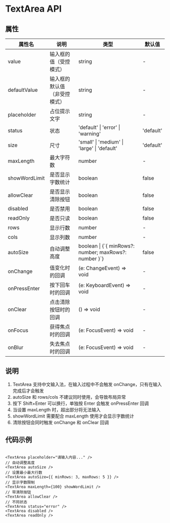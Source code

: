 
<Meta title="表单/TextArea/文档" />

# TextArea API

## 属性

<table className="min-w-full border-collapse">
  <thead>
    <tr>
      <th className="border p-2 bg-slate-50">属性名</th>
      <th className="border p-2 bg-slate-50">说明</th>
      <th className="border p-2 bg-slate-50">类型</th>
      <th className="border p-2 bg-slate-50">默认值</th>
    </tr>
  </thead>
  <tbody>
    <tr>
      <td className="border p-2">value</td>
      <td className="border p-2">输入框的值（受控模式）</td>
      <td className="border p-2 font-mono text-sm">string</td>
      <td className="border p-2">-</td>
    </tr>
    <tr>
      <td className="border p-2">defaultValue</td>
      <td className="border p-2">输入框的默认值（非受控模式）</td>
      <td className="border p-2 font-mono text-sm">string</td>
      <td className="border p-2">-</td>
    </tr>
    <tr>
      <td className="border p-2">placeholder</td>
      <td className="border p-2">占位提示文字</td>
      <td className="border p-2 font-mono text-sm">string</td>
      <td className="border p-2">-</td>
    </tr>
    <tr>
      <td className="border p-2">status</td>
      <td className="border p-2">状态</td>
      <td className="border p-2 font-mono text-sm">
        'default' | 'error' | 'warning'
      </td>
      <td className="border p-2 font-mono text-sm">'default'</td>
    </tr>
    <tr>
      <td className="border p-2">size</td>
      <td className="border p-2">尺寸</td>
      <td className="border p-2 font-mono text-sm">
        'small' | 'medium' | 'large' | 'default'
      </td>
      <td className="border p-2 font-mono text-sm">'default'</td>
    </tr>
    <tr>
      <td className="border p-2">maxLength</td>
      <td className="border p-2">最大字符数</td>
      <td className="border p-2 font-mono text-sm">number</td>
      <td className="border p-2">-</td>
    </tr>
    <tr>
      <td className="border p-2">showWordLimit</td>
      <td className="border p-2">是否显示字数统计</td>
      <td className="border p-2 font-mono text-sm">boolean</td>
      <td className="border p-2 font-mono text-sm">false</td>
    </tr>
    <tr>
      <td className="border p-2">allowClear</td>
      <td className="border p-2">是否显示清除按钮</td>
      <td className="border p-2 font-mono text-sm">boolean</td>
      <td className="border p-2 font-mono text-sm">false</td>
    </tr>
    <tr>
      <td className="border p-2">disabled</td>
      <td className="border p-2">是否禁用</td>
      <td className="border p-2 font-mono text-sm">boolean</td>
      <td className="border p-2 font-mono text-sm">false</td>
    </tr>
    <tr>
      <td className="border p-2">readOnly</td>
      <td className="border p-2">是否只读</td>
      <td className="border p-2 font-mono text-sm">boolean</td>
      <td className="border p-2 font-mono text-sm">false</td>
    </tr>
    <tr>
      <td className="border p-2">rows</td>
      <td className="border p-2">显示行数</td>
      <td className="border p-2 font-mono text-sm">number</td>
      <td className="border p-2">-</td>
    </tr>
    <tr>
      <td className="border p-2">cols</td>
      <td className="border p-2">显示列数</td>
      <td className="border p-2 font-mono text-sm">number</td>
      <td className="border p-2">-</td>
    </tr>
    <tr>
      <td className="border p-2">autoSize</td>
      <td className="border p-2">自动调整高度</td>
      <td className="border p-2 font-mono text-sm">
        boolean | {`{ minRows?: number; maxRows?: number }`}
      </td>
      <td className="border p-2">false</td>
    </tr>
    <tr>
      <td className="border p-2">onChange</td>
      <td className="border p-2">值变化时的回调</td>
      <td className="border p-2 font-mono text-sm">(e: ChangeEvent) => void</td>
      <td className="border p-2">-</td>
    </tr>
    <tr>
      <td className="border p-2">onPressEnter</td>
      <td className="border p-2">按下回车时的回调</td>
      <td className="border p-2 font-mono text-sm">
        (e: KeyboardEvent) => void
      </td>
      <td className="border p-2">-</td>
    </tr>
    <tr>
      <td className="border p-2">onClear</td>
      <td className="border p-2">点击清除按钮时的回调</td>
      <td className="border p-2 font-mono text-sm">() => void</td>
      <td className="border p-2">-</td>
    </tr>
    <tr>
      <td className="border p-2">onFocus</td>
      <td className="border p-2">获得焦点时的回调</td>
      <td className="border p-2 font-mono text-sm">(e: FocusEvent) => void</td>
      <td className="border p-2">-</td>
    </tr>
    <tr>
      <td className="border p-2">onBlur</td>
      <td className="border p-2">失去焦点时的回调</td>
      <td className="border p-2 font-mono text-sm">(e: FocusEvent) => void</td>
      <td className="border p-2">-</td>
    </tr>
  </tbody>
</table>

## 说明

1. TextArea 支持中文输入法，在输入过程中不会触发 onChange，只有在输入完成后才会触发
2. autoSize 和 rows/cols 不建议同时使用，会导致布局异常
3. 按下 Shift+Enter 可以换行，单独按 Enter 会触发 onPressEnter 回调
4. 当设置 maxLength 时，超出部分将无法输入
5. showWordLimit 需要配合 maxLength 使用才会显示字数统计
6. 清除按钮会同时触发 onChange 和 onClear 回调

## 代码示例

```tsx // 基础用法

<TextArea placeholder="请输入内容..." />
// 自动调整高度
<TextArea autoSize />
// 设置最小最大行数
<TextArea autoSize={{ minRows: 3, maxRows: 5 }} />
// 显示字数限制
<TextArea maxLength={100} showWordLimit />
// 带清除按钮
<TextArea allowClear />
// 不同状态
<TextArea status="error" />
<TextArea disabled />
<TextArea readOnly />
```
